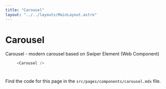 ```yaml
---
title: "Carousel"
layout: "../../layouts/MainLayout.astro"
---
```


# Carousel

Carousel - modern carousel based on Swiper Element (Web Component)

<div class="component-preview">
     <Carousel />
</div>

```js
     <Carousel />
```
#

Find the code for this page in the `src/pages/components/carousel.mdx` file.